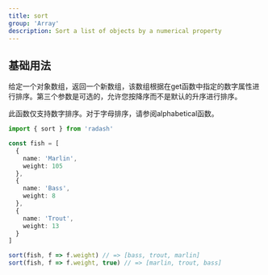```yaml
---
title: sort
group: 'Array'
description: Sort a list of objects by a numerical property
---
```


## 基础用法

给定一个对象数组，返回一个新数组，该数组根据在get函数中指定的数字属性进行排序。第三个参数是可选的，允许您按降序而不是默认的升序进行排序。

此函数仅支持数字排序。对于字母排序，请参阅alphabetical函数。

```ts
import { sort } from 'radash'

const fish = [
  {
    name: 'Marlin',
    weight: 105
  },
  {
    name: 'Bass',
    weight: 8
  },
  {
    name: 'Trout',
    weight: 13
  }
]

sort(fish, f => f.weight) // => [bass, trout, marlin]
sort(fish, f => f.weight, true) // => [marlin, trout, bass]
```
